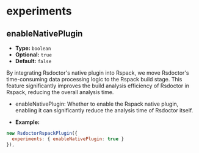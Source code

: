 
# experiments

<Badge text="Version: 1.0.0" type="warning" />

## enableNativePlugin

- **Type:** `boolean`
- **Optional:** `true`
- **Default:** `false`

By integrating Rsdoctor's native plugin into Rspack, we move Rsdoctor's time-consuming data processing logic to the Rspack build stage. This feature significantly improves the build analysis efficiency of Rsdoctor in Rspack, reducing the overall analysis time.

- enableNativePlugin: Whether to enable the Rspack native plugin, enabling it can significantly reduce the analysis time of Rsdoctor itself.

- **Example:**

```js
new RsdoctorRspackPlugin({
  experiments: { enableNativePlugin: true }
}),
```
